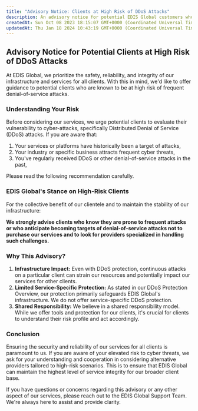 ```yaml
---
title: "Advisory Notice: Clients at High Risk of DDoS Attacks"
description: An advisory notice for potential EDIS Global customers who are aware of their vulnerability to frequent denial-of-service attacks.
createdAt: Sun Oct 08 2023 18:15:07 GMT+0000 (Coordinated Universal Time)
updatedAt: Thu Jan 18 2024 10:43:19 GMT+0000 (Coordinated Universal Time)
---
```



## **Advisory Notice for Potential Clients at High Risk of DDoS Attacks**

At EDIS Global, we prioritize the safety, reliability, and integrity of our infrastructure and services for all clients. With this in mind, we'd like to offer guidance to potential clients who are known to be at high risk of frequent denial-of-service attacks.

### **Understanding Your Risk**

Before considering our services, we urge potential clients to evaluate their vulnerability to cyber-attacks, specifically Distributed Denial of Service (DDoS) attacks. If you are aware that:

1. Your services or platforms have historically been a target of attacks,
2. Your industry or specific business attracts frequent cyber threats,
3. You've regularly received DDoS or other denial-of-service attacks in the past,

Please read the following recommendation carefully.

### **EDIS Global's Stance on High-Risk Clients**

For the collective benefit of our clientele and to maintain the stability of our infrastructure:

**We strongly advise clients who know they are prone to frequent attacks or who anticipate becoming targets of denial-of-service attacks not to purchase our services and to look for providers specialized in handling such challenges.**

### **Why This Advisory?**

1. **Infrastructure Impact:** Even with DDoS protection, continuous attacks on a particular client can strain our resources and potentially impact our services for other clients.
2. **Limited Service-Specific Protection:** As stated in our DDoS Protection Overview, our protection primarily safeguards EDIS Global's infrastructure. We do not offer service-specific DDoS protection.
3. **Shared Responsibility:** We believe in a shared responsibility model. While we offer tools and protection for our clients, it's crucial for clients to understand their risk profile and act accordingly.

<CtaButton
  label="EDIS Global's DDoS Protection Overview"
  link='./edis-global-ddos-protection-overview.mdx'
/>

### **Conclusion**

Ensuring the security and reliability of our services for all clients is paramount to us. If you are aware of your elevated risk to cyber threats, we ask for your understanding and cooperation in considering alternative providers tailored to high-risk scenarios. This is to ensure that EDIS Global can maintain the highest level of service integrity for our broader client base.

If you have questions or concerns regarding this advisory or any other aspect of our services, please reach out to the EDIS Global Support Team. We're always here to assist and provide clarity.
